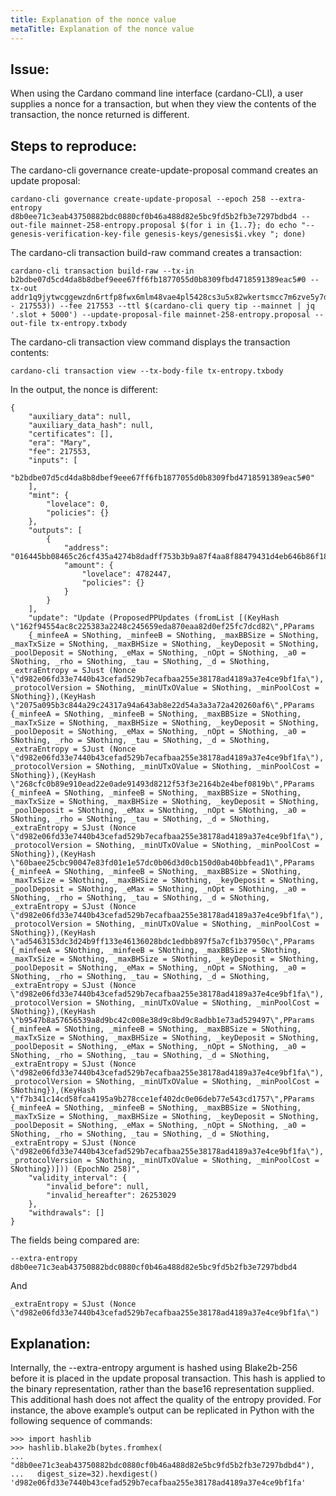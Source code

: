 ```yaml
---
title: Explanation of the nonce value
metaTitle: Explanation of the nonce value
---
```

## Issue: 
When using the Cardano command line interface (cardano-CLI), a user supplies a nonce for a transaction, but when they view the contents of the transaction, the nonce returned is different.  

## Steps to reproduce: 

The cardano-cli governance create-update-proposal command creates an update proposal:

```  
cardano-cli governance create-update-proposal --epoch 258 --extra-entropy d8b0ee71c3eab43750882bdc0880cf0b46a488d82e5bc9fd5b2fb3e7297bdbd4 --out-file mainnet-258-entropy.proposal $(for i in {1..7}; do echo "--genesis-verification-key-file genesis-keys/genesis$i.vkey "; done)
 ```

The cardano-cli transaction build-raw command creates a transaction:

```  
cardano-cli transaction build-raw --tx-in b2bdbe07d5cd4da8b8dbef9eee67ff6fb1877055d0b8309fbd4718591389eac5#0 --tx-out addr1q9jytwcggewzdn6rtfp8fwx6mlm48vae4pl5428cs3u5x82wkertsmcc7m6zve5y7dlmeaqz03jsw37ug5nc4v9l3j8q54uy5u+$((5000000 - 217553)) --fee 217553 --ttl $(cardano-cli query tip --mainnet | jq '.slot + 5000') --update-proposal-file mainnet-258-entropy.proposal --out-file tx-entropy.txbody
```   

The cardano-cli transaction view command displays the transaction contents:

```  
cardano-cli transaction view --tx-body-file tx-entropy.txbody  
```   

In the output, the nonce is different:

```  
{
    "auxiliary_data": null,
    "auxiliary_data_hash": null,
    "certificates": [],
    "era": "Mary",
    "fee": 217553,
    "inputs": [
        "b2bdbe07d5cd4da8b8dbef9eee67ff6fb1877055d0b8309fbd4718591389eac5#0"
    ],
    "mint": {
        "lovelace": 0,
        "policies": {}
    },
    "outputs": [
        {
            "address": "016445bb08465c26cf435a4274b8dadff753b3b9a87f4aa8f88479431d4eb646b86f18f6f4266684f37fbcf4027c650747dc45278ab0bf8c8e",
            "amount": {
                "lovelace": 4782447,
                "policies": {}
            }
        }
    ],
    "update": "Update (ProposedPPUpdates (fromList [(KeyHash \"162f94554ac8c225383a2248c245659eda870eaa82d0ef25fc7dcd82\",PParams 
    {_minfeeA = SNothing, _minfeeB = SNothing, _maxBBSize = SNothing, _maxTxSize = SNothing, _maxBHSize = SNothing, _keyDeposit = SNothing, _poolDeposit = SNothing, _eMax = SNothing, _nOpt = SNothing, _a0 = SNothing, _rho = SNothing, _tau = SNothing, _d = SNothing, _extraEntropy = SJust (Nonce \"d982e06fd33e7440b43cefad529b7ecafbaa255e38178ad4189a37e4ce9bf1fa\"), _protocolVersion = SNothing, _minUTxOValue = SNothing, _minPoolCost = SNothing}),(KeyHash \"2075a095b3c844a29c24317a94a643ab8e22d54a3a3a72a420260af6\",PParams {_minfeeA = SNothing, _minfeeB = SNothing, _maxBBSize = SNothing, _maxTxSize = SNothing, _maxBHSize = SNothing, _keyDeposit = SNothing, _poolDeposit = SNothing, _eMax = SNothing, _nOpt = SNothing, _a0 = SNothing, _rho = SNothing, _tau = SNothing, _d = SNothing, _extraEntropy = SJust (Nonce \"d982e06fd33e7440b43cefad529b7ecafbaa255e38178ad4189a37e4ce9bf1fa\"), _protocolVersion = SNothing, _minUTxOValue = SNothing, _minPoolCost = SNothing}),(KeyHash \"268cfc0b89e910ead22e0ade91493d8212f53f3e2164b2e4bef0819b\",PParams {_minfeeA = SNothing, _minfeeB = SNothing, _maxBBSize = SNothing, _maxTxSize = SNothing, _maxBHSize = SNothing, _keyDeposit = SNothing, _poolDeposit = SNothing, _eMax = SNothing, _nOpt = SNothing, _a0 = SNothing, _rho = SNothing, _tau = SNothing, _d = SNothing, _extraEntropy = SJust (Nonce \"d982e06fd33e7440b43cefad529b7ecafbaa255e38178ad4189a37e4ce9bf1fa\"), _protocolVersion = SNothing, _minUTxOValue = SNothing, _minPoolCost = SNothing}),(KeyHash \"60baee25cbc90047e83fd01e1e57dc0b06d3d0cb150d0ab40bbfead1\",PParams {_minfeeA = SNothing, _minfeeB = SNothing, _maxBBSize = SNothing, _maxTxSize = SNothing, _maxBHSize = SNothing, _keyDeposit = SNothing, _poolDeposit = SNothing, _eMax = SNothing, _nOpt = SNothing, _a0 = SNothing, _rho = SNothing, _tau = SNothing, _d = SNothing, _extraEntropy = SJust (Nonce \"d982e06fd33e7440b43cefad529b7ecafbaa255e38178ad4189a37e4ce9bf1fa\"), _protocolVersion = SNothing, _minUTxOValue = SNothing, _minPoolCost = SNothing}),(KeyHash \"ad5463153dc3d24b9ff133e46136028bdc1edbb897f5a7cf1b37950c\",PParams {_minfeeA = SNothing, _minfeeB = SNothing, _maxBBSize = SNothing, _maxTxSize = SNothing, _maxBHSize = SNothing, _keyDeposit = SNothing, _poolDeposit = SNothing, _eMax = SNothing, _nOpt = SNothing, _a0 = SNothing, _rho = SNothing, _tau = SNothing, _d = SNothing, _extraEntropy = SJust (Nonce \"d982e06fd33e7440b43cefad529b7ecafbaa255e38178ad4189a37e4ce9bf1fa\"), _protocolVersion = SNothing, _minUTxOValue = SNothing, _minPoolCost = SNothing}),(KeyHash \"b9547b8a57656539a8d9bc42c008e38d9c8bd9c8adbb1e73ad529497\",PParams {_minfeeA = SNothing, _minfeeB = SNothing, _maxBBSize = SNothing, _maxTxSize = SNothing, _maxBHSize = SNothing, _keyDeposit = SNothing, _poolDeposit = SNothing, _eMax = SNothing, _nOpt = SNothing, _a0 = SNothing, _rho = SNothing, _tau = SNothing, _d = SNothing, _extraEntropy = SJust (Nonce \"d982e06fd33e7440b43cefad529b7ecafbaa255e38178ad4189a37e4ce9bf1fa\"), _protocolVersion = SNothing, _minUTxOValue = SNothing, _minPoolCost = SNothing}),(KeyHash \"f7b341c14cd58fca4195a9b278cce1ef402dc0e06deb77e543cd1757\",PParams {_minfeeA = SNothing, _minfeeB = SNothing, _maxBBSize = SNothing, _maxTxSize = SNothing, _maxBHSize = SNothing, _keyDeposit = SNothing, _poolDeposit = SNothing, _eMax = SNothing, _nOpt = SNothing, _a0 = SNothing, _rho = SNothing, _tau = SNothing, _d = SNothing, _extraEntropy = SJust (Nonce \"d982e06fd33e7440b43cefad529b7ecafbaa255e38178ad4189a37e4ce9bf1fa\"), _protocolVersion = SNothing, _minUTxOValue = SNothing, _minPoolCost = SNothing})])) (EpochNo 258)",
    "validity_interval": {
        "invalid_before": null,
        "invalid_hereafter": 26253029
    },
    "withdrawals": []
}  
```  
The fields being compared are:

`--extra-entropy d8b0ee71c3eab43750882bdc0880cf0b46a488d82e5bc9fd5b2fb3e7297bdbd4`  

And  

`_extraEntropy = SJust (Nonce \"d982e06fd33e7440b43cefad529b7ecafbaa255e38178ad4189a37e4ce9bf1fa\")`  

## Explanation:

Internally, the --extra-entropy argument is hashed using Blake2b-256 before it is placed in the update proposal transaction. This hash is applied to the binary representation, rather than the base16 representation supplied. This additional hash does not affect the quality of the entropy provided. For instance, the above example’s output can be replicated in Python with the following sequence of commands:

```  
>>> import hashlib
>>> hashlib.blake2b(bytes.fromhex(
...   "d8b0ee71c3eab43750882bdc0880cf0b46a488d82e5bc9fd5b2fb3e7297bdbd4"),
...   digest_size=32).hexdigest()
'd982e06fd33e7440b43cefad529b7ecafbaa255e38178ad4189a37e4ce9bf1fa'
```
